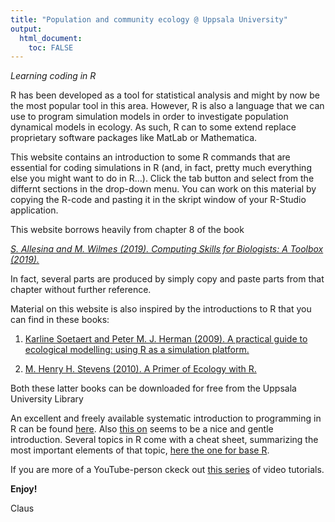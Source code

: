 ```yaml
---
title: "Population and community ecology @ Uppsala University"
output: 
  html_document:
    toc: FALSE
---
```

*Learning coding in R*

R has been developed as a tool for statistical analysis and might by now be the most popular tool in this area. However, R is also a language that we can use to program simulation models in order to investigate population dynamical models in ecology. As such, R can to some extend replace proprietary software packages like MatLab or Mathematica.

This website contains an introduction to some R commands that are essential for coding simulations in R (and, in fact, pretty much everything else you might want to do in R...). Click the tab button and select from the differnt sections in the drop-down menu. You can work on this material by copying the R-code and pasting it in the skript window of your R-Studio application.

This website borrows heavily from chapter 8 of the book 

[*S. Allesina and M. Wilmes (2019). Computing Skills for Biologists: A Toolbox (2019).*](https://computingskillsforbiologists.com/)

In fact, several parts are produced by simply copy and paste parts from that chapter without further reference.

Material on this website is also inspired by the introductions to R that you can find in these books:

1) [Karline Soetaert and Peter M. J. Herman (2009). A practical guide to ecological modelling: using R as a simulation platform.](https://link.springer.com/book/10.1007\%2F978-1-4020-8624-3)

2) [M. Henry H. Stevens (2010). A Primer of Ecology with R.](http://link.springer.com/book/10.1007\%2F978-0-387-89882-7)

Both these latter books can be downloaded for free from the Uppsala University Library

An excellent and freely available systematic introduction to programming in R can be found [here](https://rstudio-education.github.io/hopr/). Also [this on](https://bookdown.org/ndphillips/YaRrr/) seems to be a nice and gentle introduction. Several topics in R come with a cheat sheet, summarizing the most important elements of that topic, [here the one for base R](https://raw.githubusercontent.com/rstudio/cheatsheets/master/base-r.pdf).

If you are more of a YouTube-person ckeck out [this series](https://www.youtube.com/channel/UCCJJdmc4DlwiWmXVZnMPb0w/playlists) of video tutorials.

**Enjoy!**

Claus



